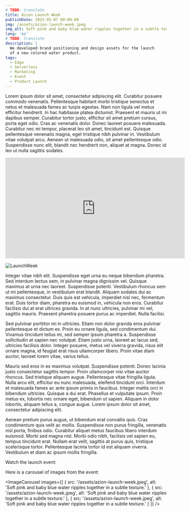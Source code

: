 ```yaml
---
# TODO: translate
title: Azion Launch Week
publishDate: 2025-05-07 00:00:00
img: /assets/azion-launch-week.jpeg
img_alt: Soft pink and baby blue water ripples together in a subtle texture.
lang: 'es'
# TODO: translate
description: |
  We developed brand positioning and design assets for the launch
  of a new colored water product.
tags:
  - Edge
  - Serverless
  - Marketing
  - Event
  - Product Launch 
---
```

<!-- TODO: translate -->


Lorem ipsum dolor sit amet, consectetur adipiscing elit. Curabitur posuere commodo venenatis. Pellentesque habitant morbi tristique senectus et netus et malesuada fames ac turpis egestas. Nam non ligula vel metus efficitur hendrerit. In hac habitasse platea dictumst. Praesent et mauris ut mi dapibus semper. Curabitur tortor justo, efficitur sit amet pretium cursus, porta eget odio. Cras ac venenatis dolor. Donec laoreet posuere malesuada. Curabitur nec mi tempor, placerat leo sit amet, tincidunt est. Quisque pellentesque venenatis magna, eget tristique nibh pulvinar in. Vestibulum vitae volutpat arcu. Aenean ut malesuada odio, sit amet pellentesque odio. Suspendisse nunc elit, blandit nec hendrerit non, aliquet at magna. Donec id leo ut nulla sagittis sodales.

<iframe width="560" height="315" src="https://www.youtube.com/embed/KKiYb3Ui3lM" 
title="YouTube video player" frameborder="0" allowfullscreen></iframe>


![LaunchWeek](https://media.licdn.com/dms/image/v2/D4D22AQHsPLZMvuvWUA/feedshare-shrink_2048_1536/B4DZa1PPvdHQAo-/0/1746797395786?e=1751500800&v=beta&t=azJQuaoms_zpKxUk2X370vZ7dXa4dXr5LcJ9ripD_IA)

Integer vitae nibh elit. Suspendisse eget urna eu neque bibendum pharetra. Sed interdum lectus sem, in pulvinar magna dignissim vel. Quisque maximus at urna nec laoreet. Suspendisse potenti. Vestibulum rhoncus sem ut mi pellentesque, in vestibulum erat blandit. Aliquam sodales dui ac maximus consectetur. Duis quis est vehicula, imperdiet nisl nec, fermentum erat. Duis tortor diam, pharetra eu euismod in, vehicula non eros. Curabitur facilisis dui at erat ultrices gravida. In at nunc ultricies, pulvinar mi vel, sagittis mauris. Praesent pharetra posuere purus ac imperdiet. Nulla facilisi.

Sed pulvinar porttitor mi in ultricies. Etiam non dolor gravida eros pulvinar pellentesque et dictum ex. Proin eu ornare ligula, sed condimentum dui. Vivamus tincidunt tellus mi, sed semper ipsum pharetra a. Suspendisse sollicitudin at sapien nec volutpat. Etiam justo urna, laoreet ac lacus sed, ultricies facilisis dolor. Integer posuere, metus vel viverra gravida, risus elit ornare magna, id feugiat erat risus ullamcorper libero. Proin vitae diam auctor, laoreet lorem vitae, varius tellus.

Mauris sed eros in ex maximus volutpat. Suspendisse potenti. Donec lacinia justo consectetur sagittis tempor. Proin ullamcorper nisi vitae auctor rhoncus. Sed tristique aliquam augue. Pellentesque vitae fringilla ligula. Nulla arcu elit, efficitur eu nunc malesuada, eleifend tincidunt orci. Interdum et malesuada fames ac ante ipsum primis in faucibus. Integer mattis orci in bibendum ultricies. Quisque a dui erat. Phasellus et vulputate ipsum. Proin metus ex, lobortis nec ornare eget, bibendum ut sapien. Aliquam in dolor lobortis, aliquam tellus a, congue augue. Lorem ipsum dolor sit amet, consectetur adipiscing elit.

Aenean pretium purus augue, ut bibendum erat convallis quis. Cras condimentum quis velit ac mollis. Suspendisse non purus fringilla, venenatis nisl porta, finibus odio. Curabitur aliquet metus faucibus libero interdum euismod. Morbi sed magna nisl. Morbi odio nibh, facilisis vel sapien eu, tempus tincidunt erat. Nullam erat velit, sagittis at purus quis, tristique scelerisque tortor. Pellentesque lacinia tortor id est aliquam viverra. Vestibulum et diam ac ipsum mollis fringilla.

Watch the launch event:

Here is a carousel of images from the event:

<ImageCarousel 
  images={[
    { src: '/assets/azion-launch-week.jpeg', alt: 'Soft pink and baby blue water ripples together in a subtle texture.' },
    { src: '/assets/azion-launch-week.jpeg', alt: 'Soft pink and baby blue water ripples together in a subtle texture.' },
    { src: '/assets/azion-launch-week.jpeg', alt: 'Soft pink and baby blue water ripples together in a subtle texture.' }
  ]}
/>


